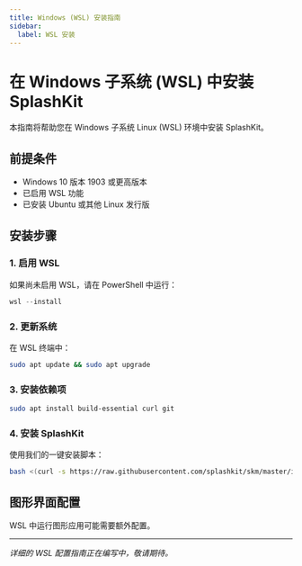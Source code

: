 ```yaml
---
title: Windows (WSL) 安装指南
sidebar:
  label: WSL 安装
---
```


# 在 Windows 子系统 (WSL) 中安装 SplashKit

本指南将帮助您在 Windows 子系统 Linux (WSL) 环境中安装 SplashKit。

## 前提条件

- Windows 10 版本 1903 或更高版本
- 已启用 WSL 功能
- 已安装 Ubuntu 或其他 Linux 发行版

## 安装步骤

### 1. 启用 WSL

如果尚未启用 WSL，请在 PowerShell 中运行：

```powershell
wsl --install
```

### 2. 更新系统

在 WSL 终端中：

```bash
sudo apt update && sudo apt upgrade
```

### 3. 安装依赖项

```bash
sudo apt install build-essential curl git
```

### 4. 安装 SplashKit

使用我们的一键安装脚本：

```bash
bash <(curl -s https://raw.githubusercontent.com/splashkit/skm/master/install-scripts/skm-install.sh)
```

## 图形界面配置

WSL 中运行图形应用可能需要额外配置。

---

*详细的 WSL 配置指南正在编写中，敬请期待。*
